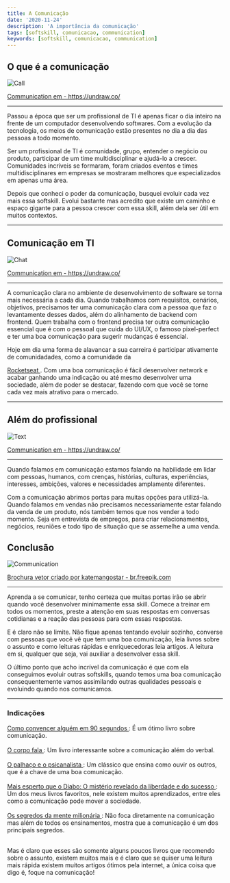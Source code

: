 ```yaml
---
title: A Comunicação
date: '2020-11-24'
description: 'A importância da comunicação'
tags: [softskill, comunicacao, communication]
keywords: [softskill, comunicacao, communication]
---
```


## O que é a comunicação

![Call](banner.png)

<a rel="noreferrer noopener" href="https://undraw.co/search">
  Communication em - https://undraw.co/
</a>

---

Passou a época que ser um profissional de TI é apenas ficar o dia inteiro na
frente de um computador desenvolvendo softwares. Com a evolução da tecnologia,
os meios de comunicação estão presentes no dia a dia das pessoas a todo momento.

Ser um profissional de TI é comunidade, grupo, entender o negócio ou produto,
participar de um time multidisciplinar e ajudá-lo a crescer. Comunidades
incríveis se formaram, foram criados eventos e times multidisciplinares em
empresas se mostraram melhores que especializados em apenas uma área.

Depois que conheci o poder da comunicação, busquei evoluir cada vez mais essa
softskill. Evolui bastante mas acredito que existe um caminho e espaço gigante
para a pessoa crescer com essa skill, além dela ser útil em muitos contextos.

---

## Comunicação em TI

![Chat](chat.png)

<a rel="noreferrer noopener" href="https://undraw.co/search">
  Communication em - https://undraw.co/
</a>

---

A comunicação clara no ambiente de desenvolvimento de software se torna mais
necessária a cada dia. Quando trabalhamos com requisitos, cenários, objetivos,
precisamos ter uma comunicação clara com a pessoa que faz o levantamente desses
dados, além do alinhamento de backend com frontend. Quem trabalha com o frontend
precisa ter outra comunicação essencial que é com o pessoal que cuida do UI/UX,
o famoso pixel-perfect e ter uma boa comunicação para sugerir mudanças é
essencial.

Hoje em dia uma forma de alavancar a sua carreira é participar ativamente de
comunidadades, como a comunidade da

<a target="_blank" rel="noreferrer noopener" href="https://rocketseat.com.br/">
  Rocketseat
</a>
. Com uma boa comunicação é fácil desenvolver network e acabar ganhando uma
indicação ou até mesmo desenvolver uma sociedade, além de poder se destacar,
fazendo com que você se torne cada vez mais atrativo para o mercado.

---

## Além do profissional

![Text](text.png)

<a rel="noreferrer noopener" href="https://undraw.co/search">
  Communication em - https://undraw.co/
</a>

---

Quando falamos em comunicação estamos falando na habilidade em lidar com pessoas,
humanos, com crenças, histórias, culturas, experiências, interesses, ambições,
valores e necessidades amplamente diferentes.

Com a comunicação abrimos portas para muitas opções para utilizá-la. Quando
falamos em vendas não precisamos necessariamente estar falando da venda de um
produto, nós também temos que nos vender a todo momento. Seja em entrevista de
empregos, para criar relacionamentos, negócios, reuniões e todo tipo de situação
que se assemelhe a uma venda.

## Conclusão

![Communication](call.png)

<a rel="noreferrer noopener" href="https://br.freepik.com/vetores/brochura">
  Brochura vetor criado por katemangostar - br.freepik.com
</a>

---

Aprenda a se comunicar, tenho certeza que muitas portas irão se abrir quando
você desenvolver minimamente essa skill. Comece a treinar em todos os momentos,
preste a atenção em suas respostas em conversas cotidianas e a reação das
pessoas para com essas respostas.

E é claro não se limite. Não fique apenas tentando evoluir sozinho, converse
com pessoas que você vê que tem uma boa comunicação, leia livros sobre o assunto
e como leituras rápidas e enriquecedoras leia artigos. A leitura em si, qualquer
que seja, vai auxiliar a desenvolver essa skill.

O último ponto que acho incrível da comunicação é que com ela conseguimos
evoluir outras softskills, quando temos uma boa comunicação consequentemente
vamos assimilando outras qualidades pessoais e evoluindo quando nos comunicamos.

---

### Indicações

<a rel="noreferrer noopener" href="https://amzn.to/2UK7lqj">
  Como convencer alguém em 90 segundos
</a>
: É um ótimo livro sobre comunicação.
<br />
<br />

<a rel="noreferrer noopener" href="https://amzn.to/3fhQmoB">
  O corpo fala
</a>
: Um livro interessante sobre a comunicação além do verbal.
<br />
<br />

<a rel="noreferrer noopener" href="https://amzn.to/2IKw7UZ">
  O palhaço e o psicanalista
</a>
: Um clássico que ensina como ouvir os outros, que é a chave de uma boa
comunicação.
<br />
<br />

<a rel="noreferrer noopener" href="https://amzn.to/36Uh2bh">
  Mais esperto que o Diabo: O mistério revelado da liberdade e do sucesso
</a>
: Um dos meus livros favoritos, nele existem muitos aprendizados, entre eles
como a comunicação pode mover a sociedade.
<br />
<br />

<a rel="noreferrer noopener" href="https://amzn.to/3pJRVR7">
  Os segredos da mente milionária
</a>
: Não foca diretamente na comunicação mas além de todos os ensinamentos, mostra
que a comunicação é um dos principais segredos.
<br />
<br />

Mas é claro que esses são somente alguns poucos livros que recomendo sobre o
assunto, existem muitos mais e é claro que se quiser uma leitura mais rápida
existem muitos artigos ótimos pela internet, a única coisa que digo é, foque na comunicação!
